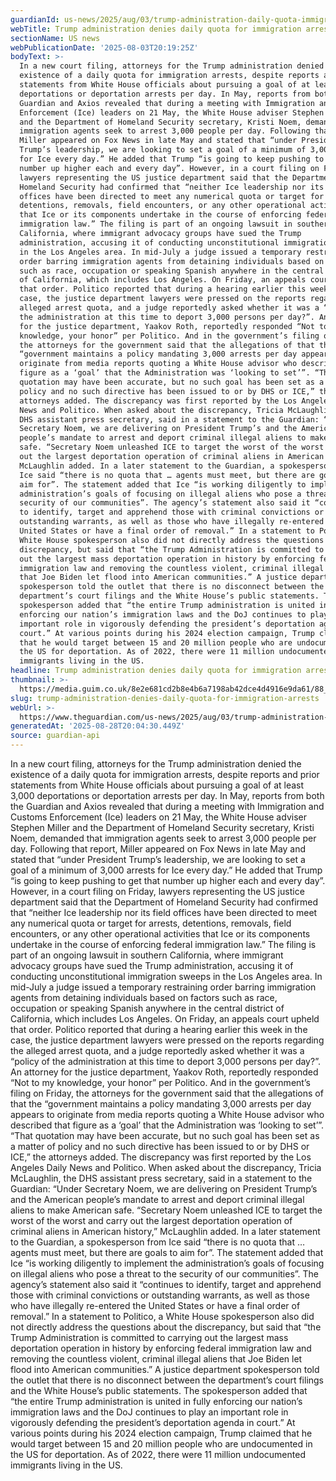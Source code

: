 ```yaml
---
guardianId: us-news/2025/aug/03/trump-administration-daily-quota-immigration-arrests
webTitle: Trump administration denies daily quota for immigration arrests
sectionName: US news
webPublicationDate: '2025-08-03T20:19:25Z'
bodyText: >-
  In a new court filing, attorneys for the Trump administration denied the
  existence of a daily quota for immigration arrests, despite reports and prior
  statements from White House officials about pursuing a goal of at least 3,000
  deportations or deportation arrests per day. In May, reports from both the
  Guardian and Axios revealed that during a meeting with Immigration and Customs
  Enforcement (Ice) leaders on 21 May, the White House adviser Stephen Miller
  and the Department of Homeland Security secretary, Kristi Noem, demanded that
  immigration agents seek to arrest 3,000 people per day. Following that report,
  Miller appeared on Fox News in late May and stated that “under President
  Trump’s leadership, we are looking to set a goal of a minimum of 3,000 arrests
  for Ice every day.” He added that Trump “is going to keep pushing to get that
  number up higher each and every day”. However, in a court filing on Friday,
  lawyers representing the US justice department said that the Department of
  Homeland Security had confirmed that “neither Ice leadership nor its field
  offices have been directed to meet any numerical quota or target for arrests,
  detentions, removals, field encounters, or any other operational activities
  that Ice or its components undertake in the course of enforcing federal
  immigration law.” The filing is part of an ongoing lawsuit in southern
  California, where immigrant advocacy groups have sued the Trump
  administration, accusing it of conducting unconstitutional immigration sweeps
  in the Los Angeles area. In mid-July a judge issued a temporary restraining
  order barring immigration agents from detaining individuals based on factors
  such as race, occupation or speaking Spanish anywhere in the central district
  of California, which includes Los Angeles. On Friday, an appeals court upheld
  that order. Politico reported that during a hearing earlier this week in the
  case, the justice department lawyers were pressed on the reports regarding the
  alleged arrest quota, and a judge reportedly asked whether it was a “policy of
  the administration at this time to deport 3,000 persons per day?”. An attorney
  for the justice department, Yaakov Roth, reportedly responded “Not to my
  knowledge, your honor” per Politico. And in the government’s filing on Friday,
  the attorneys for the government said that the allegations of that the
  “government maintains a policy mandating 3,000 arrests per day appears to
  originate from media reports quoting a White House advisor who described that
  figure as a ‘goal’ that the Administration was ‘looking to set’”. “That
  quotation may have been accurate, but no such goal has been set as a matter of
  policy and no such directive has been issued to or by DHS or ICE,” the
  attorneys added. The discrepancy was first reported by the Los Angeles Daily
  News and Politico. When asked about the discrepancy, Tricia McLaughlin, the
  DHS assistant press secretary, said in a statement to the Guardian: “Under
  Secretary Noem, we are delivering on President Trump’s and the American
  people’s mandate to arrest and deport criminal illegal aliens to make American
  safe. “Secretary Noem unleashed ICE to target the worst of the worst and carry
  out the largest deportation operation of criminal aliens in American history,”
  McLaughlin added. In a later statement to the Guardian, a spokesperson from
  Ice said “there is no quota that … agents must meet, but there are goals to
  aim for”. The statement added that Ice “is working diligently to implement the
  administration’s goals of focusing on illegal aliens who pose a threat to the
  security of our communities”. The agency’s statement also said it “continues
  to identify, target and apprehend those with criminal convictions or
  outstanding warrants, as well as those who have illegally re-entered the
  United States or have a final order of removal.” In a statement to Politico, a
  White House spokesperson also did not directly address the questions about the
  discrepancy, but said that “the Trump Administration is committed to carrying
  out the largest mass deportation operation in history by enforcing federal
  immigration law and removing the countless violent, criminal illegal aliens
  that Joe Biden let flood into American communities.” A justice department
  spokesperson told the outlet that there is no disconnect between the
  department’s court filings and the White House’s public statements. The
  spokesperson added that “the entire Trump administration is united in fully
  enforcing our nation’s immigration laws and the DoJ continues to play an
  important role in vigorously defending the president’s deportation agenda in
  court.” At various points during his 2024 election campaign, Trump claimed
  that he would target between 15 and 20 million people who are undocumented in
  the US for deportation. As of 2022, there were 11 million undocumented
  immigrants living in the US.
headline: Trump administration denies daily quota for immigration arrests
thumbnail: >-
  https://media.guim.co.uk/8e2e681cd2b8e4b6a7198ab42dce4d4916e9da61/88_0_6415_5132/500.jpg
slug: trump-administration-denies-daily-quota-for-immigration-arrests
webUrl: >-
  https://www.theguardian.com/us-news/2025/aug/03/trump-administration-daily-quota-immigration-arrests
generatedAt: '2025-08-28T20:04:30.449Z'
source: guardian-api
---
```

In a new court filing, attorneys for the Trump administration denied the existence of a daily quota for immigration arrests, despite reports and prior statements from White House officials about pursuing a goal of at least 3,000 deportations or deportation arrests per day. In May, reports from both the Guardian and Axios revealed that during a meeting with Immigration and Customs Enforcement (Ice) leaders on 21 May, the White House adviser Stephen Miller and the Department of Homeland Security secretary, Kristi Noem, demanded that immigration agents seek to arrest 3,000 people per day. Following that report, Miller appeared on Fox News in late May and stated that “under President Trump’s leadership, we are looking to set a goal of a minimum of 3,000 arrests for Ice every day.” He added that Trump “is going to keep pushing to get that number up higher each and every day”. However, in a court filing on Friday, lawyers representing the US justice department said that the Department of Homeland Security had confirmed that “neither Ice leadership nor its field offices have been directed to meet any numerical quota or target for arrests, detentions, removals, field encounters, or any other operational activities that Ice or its components undertake in the course of enforcing federal immigration law.” The filing is part of an ongoing lawsuit in southern California, where immigrant advocacy groups have sued the Trump administration, accusing it of conducting unconstitutional immigration sweeps in the Los Angeles area. In mid-July a judge issued a temporary restraining order barring immigration agents from detaining individuals based on factors such as race, occupation or speaking Spanish anywhere in the central district of California, which includes Los Angeles. On Friday, an appeals court upheld that order. Politico reported that during a hearing earlier this week in the case, the justice department lawyers were pressed on the reports regarding the alleged arrest quota, and a judge reportedly asked whether it was a “policy of the administration at this time to deport 3,000 persons per day?”. An attorney for the justice department, Yaakov Roth, reportedly responded “Not to my knowledge, your honor” per Politico. And in the government’s filing on Friday, the attorneys for the government said that the allegations of that the “government maintains a policy mandating 3,000 arrests per day appears to originate from media reports quoting a White House advisor who described that figure as a ‘goal’ that the Administration was ‘looking to set’”. “That quotation may have been accurate, but no such goal has been set as a matter of policy and no such directive has been issued to or by DHS or ICE,” the attorneys added. The discrepancy was first reported by the Los Angeles Daily News and Politico. When asked about the discrepancy, Tricia McLaughlin, the DHS assistant press secretary, said in a statement to the Guardian: “Under Secretary Noem, we are delivering on President Trump’s and the American people’s mandate to arrest and deport criminal illegal aliens to make American safe. “Secretary Noem unleashed ICE to target the worst of the worst and carry out the largest deportation operation of criminal aliens in American history,” McLaughlin added. In a later statement to the Guardian, a spokesperson from Ice said “there is no quota that … agents must meet, but there are goals to aim for”. The statement added that Ice “is working diligently to implement the administration’s goals of focusing on illegal aliens who pose a threat to the security of our communities”. The agency’s statement also said it “continues to identify, target and apprehend those with criminal convictions or outstanding warrants, as well as those who have illegally re-entered the United States or have a final order of removal.” In a statement to Politico, a White House spokesperson also did not directly address the questions about the discrepancy, but said that “the Trump Administration is committed to carrying out the largest mass deportation operation in history by enforcing federal immigration law and removing the countless violent, criminal illegal aliens that Joe Biden let flood into American communities.” A justice department spokesperson told the outlet that there is no disconnect between the department’s court filings and the White House’s public statements. The spokesperson added that “the entire Trump administration is united in fully enforcing our nation’s immigration laws and the DoJ continues to play an important role in vigorously defending the president’s deportation agenda in court.” At various points during his 2024 election campaign, Trump claimed that he would target between 15 and 20 million people who are undocumented in the US for deportation. As of 2022, there were 11 million undocumented immigrants living in the US.
